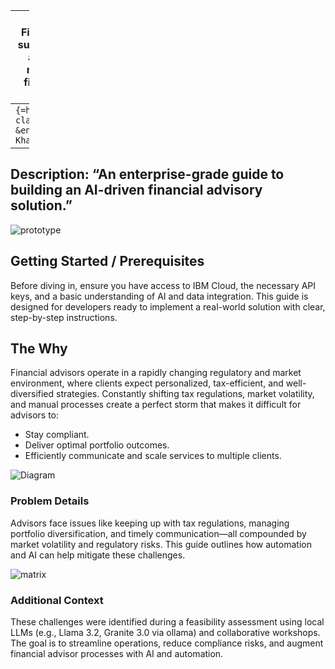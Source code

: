 
---
title: "007 AI Financial Advisory"
subtitle: "Build a 007 agent leveraging multiple LLMs for financial analysis "
format: html
---
```{=html}
<span class="dot">RK</span> &ensp;Raffi Khatchadourian&ensp;
```
```{=html}
<span class="dot">NB</span> &ensp;Nitika Bhatia&ensp;
```
```{=html}
<span class="dot">TJ</span> &ensp;Tomi Jenkins&ensp;
```
```{=html}
<span class="dot">CL</span> &ensp;Chris Lamb&ensp;
```
```{=html}
<span class="dot">LW</span> &ensp;Ling Wong&ensp;
```
<br>
---
Description: "An enterprise-grade guide to building an AI-driven financial advisory solution."
---

<img src="/images/007/007_Mac.png" alt="prototype" class="responsive-img">

## Getting Started / Prerequisites

Before diving in, ensure you have access to IBM Cloud, the necessary API keys, and a basic understanding of AI and data integration. This guide is designed for developers ready to implement a real-world solution with clear, step-by-step instructions.

## The Why

Financial advisors operate in a rapidly changing regulatory and market environment, where clients expect personalized, tax-efficient, and well-diversified strategies. Constantly shifting tax regulations, market volatility, and manual processes create a perfect storm that makes it difficult for advisors to:

- Stay compliant.
- Deliver optimal portfolio outcomes.
- Efficiently communicate and scale services to multiple clients.

<img src="/images/007/GenAI_Use_Cases.png" alt="Diagram" class="responsive-img">

### Problem Details

Advisors face issues like keeping up with tax regulations, managing portfolio diversification, and timely communication—all compounded by market volatility and regulatory risks. This guide outlines how automation and AI can help mitigate these challenges.

<img src="/images/007/Use_Cases.png" alt="matrix" class="responsive-img">

### Additional Context

These challenges were identified during a feasibility assessment using local LLMs (e.g., Llama 3.2, Granite 3.0 via ollama) and collaborative workshops. The goal is to streamline operations, reduce compliance risks, and augment financial advisor processes with AI and automation.